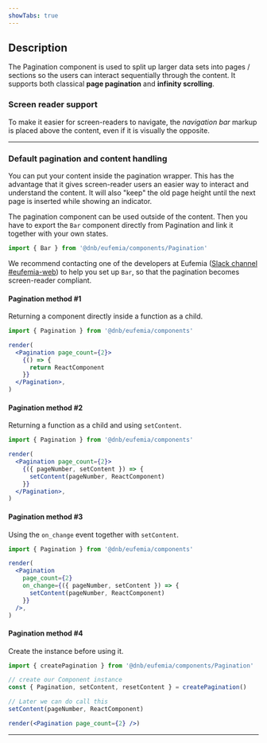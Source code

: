 ```yaml
---
showTabs: true
---
```


## Description

The Pagination component is used to split up larger data sets into pages / sections so the users can interact sequentially through the content. It supports both classical **page pagination** and **infinity scrolling**.

### Screen reader support

To make it easier for screen-readers to navigate, the _navigation bar_ markup is placed above the content, even if it is visually the opposite.

---

### Default pagination and content handling

You can put your content inside the pagination wrapper. This has the advantage that it gives screen-reader users an easier way to interact and understand the content. It will also "keep" the old page height until the next page is inserted while showing an indicator.

The pagination component can be used outside of the content. Then you have to export the `Bar` component directly from Pagination and link it together with your own states.

```jsx
import { Bar } from '@dnb/eufemia/components/Pagination'
```

We recommend contacting one of the developers at Eufemia ([Slack channel #eufemia-web](https://dnb-it.slack.com/archives/CMXABCHEY)) to help you set up `Bar`, so that the pagination becomes screen-reader compliant.

#### Pagination method #1

Returning a component directly inside a function as a child.

```jsx
import { Pagination } from '@dnb/eufemia/components'

render(
  <Pagination page_count={2}>
    {() => {
      return ReactComponent
    }}
  </Pagination>,
)
```

#### Pagination method #2

Returning a function as a child and using `setContent`.

```jsx
import { Pagination } from '@dnb/eufemia/components'

render(
  <Pagination page_count={2}>
    {({ pageNumber, setContent }) => {
      setContent(pageNumber, ReactComponent)
    }}
  </Pagination>,
)
```

#### Pagination method #3

Using the `on_change` event together with `setContent`.

```jsx
import { Pagination } from '@dnb/eufemia/components'

render(
  <Pagination
    page_count={2}
    on_change={({ pageNumber, setContent }) => {
      setContent(pageNumber, ReactComponent)
    }}
  />,
)
```

#### Pagination method #4

Create the instance before using it.

```jsx
import { createPagination } from '@dnb/eufemia/components/Pagination'

// create our Component instance
const { Pagination, setContent, resetContent } = createPagination()

// Later we can do call this
setContent(pageNumber, ReactComponent)

render(<Pagination page_count={2} />)
```

---

